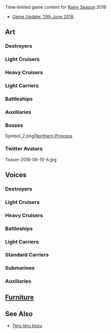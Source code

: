 Time-limited game content for [[wikipedia:East Asian rainy season|Rainy Season]] 2018
*[[Thread:664394|Game Update: 13th June 2018]]<!--: new CG, voices and furniture-->

==Art==
{{SeasonalTOC|art=x|Murasame|Takanami|Akebono|Hayashimo|Kiyoshimo|Yuudachi|Shiratsuyu|Sagiri|Hamanami|Fujinami|Yuubari|Mogami|Shouhou|Chitose|Chiyoda|Mizuho|Etorofu|Fukae|Northern Princess|text=Ship girls and Bosses}}
===Destroyers===
{{SeasonalGallery|Murasame/Kai Rainy|Takanami/Rainy|Akebono/Rainy|Hayashimo/Rainy|Kiyoshimo/Rainy|Yuudachi/Kai Ni Rainy|Shiratsuyu/Mobile|Sazanami/Rainy 2017}}
===={{new}}====
{{SeasonalGallery|Sagiri/Rainy|Hamanami/Rainy|Fujinami/Rainy}}

===Light Cruisers===
{{SeasonalGallery|Yuubari/Rainy}}
===Heavy Cruisers===
{{SeasonalGallery|Mogami/Rainy}}
===Light Carriers===
{{SeasonalGallery|Shouhou/Rainy|Chitose/Rainy|Chiyoda/Rainy}}
===Battleships===
{{SeasonalGallery|Fusou/Rainy 2017|Fusou/Kai Ni Rainy 2017}}
===Auxiliaries===
{{SeasonalGallery|Mizuho/Rainy|Kamoi/Rainy 2017|Kamoi/Kai Rainy 2017|Kamoi/Kai Bo Rainy 2017}}
===={{new}}====
{{SeasonalGallery|Fukae/Rainy|Etorofu/Rainy}}
===Bosses===
<gallery spacing="small" bordercolor="transparent" captionalign="center" hideaddbutton="true">
Symbol_2.png|[[Northern Princess]]
</gallery>
===Twitter Avatars===
<gallery spacing="small" bordercolor="transparent" captionalign="center" hideaddbutton="true">
Teaser-2018-06-10-A.jpg
</gallery>

==Voices==
{{SeasonalTOC|Mutsuki|Kisaragi|Yayoi|Uzuki|Satsuki|Mochizuki|Fubuki|Shirayuki|Hatsuyuki|Miyuki|Murakumo|Isonami|Ayanami|Shikinami|Верный|Shigure|Yuudachi|Samidare|Suzukaze|Kuroshio|Yukikaze|Tokitsukaze|Takanami|Shimakaze|Oboro|Akebono|Sazanami|Ushio|Akatsuki|Hibiki|Ikazuchi|Inazuma|Shiratsuyu|Murasame|Yuudachi|Asashio|Ooshio|Michishio|Arashio|Arare|Kasumi|Hatsukaze|Maikaze|Akigumo|Yuugumo|Makigumo|Naganami|Isokaze|Urakaze|Tanikaze|Hamakaze|Hayashimo|Kiyoshimo|Teruzuki|Hatsuzuki|Asashimo|Libeccio|Okinami|Kazagumo|Arashi|Hagikaze|Oyashio|Umikaze|Kawakaze|Kamikaze|Harukaze|Yamakaze|Asakaze|Matsukaze|Minazuki|Fujinami|Uranami|Hatakaze|Amagiri|Sagiri|Hatsuharu|Nenohi|Wakaba|Hatsushimo|Shiratsuyu|Hamanami|Jervis|Tashkent|Samuel B. Roberts|Tenryuu|Tatsuta|Kuma|Tama|Kiso|Kinu|Abukuma|Sendai|Jintsuu|Naka|Yura|Agano|Noshiro|Yahagi|Sakawa|Ooyodo|Yuubari|Kitakami|Ooi|Abukuma|Myoukou|Choukai|Mogami|Tone|Chikuma|Aoba|Takao|Atago|Maya|Kinugasa|Suzuya|Kumano|Zara|Pola|Mikuma|Mogami|Furutaka|Kako|Kongou|Fusou|Yamashiro|Hyuuga|Nagato|Mutsu|Littorio|Roma|Yamato|Musashi|Iowa|Yamato|Warspite|Gangut|Richelieu|Shouhou|Houshou|Zuihou|Chitose|Chiyoda|Kasuga Maru|Hiyou|Junyou|Gambier Bay|Akagi|Kaga|Shoukaku|Zuikaku|Taihou|Unryuu|Graf Zeppelin|Saratoga|Aquila|Ark Royal|Intrepid|I-19|I-168|I-58|I-8|Maruyu|I-400|Luigi Torelli|Akashi|Akitsushima|Akitsu Maru|Mizuho|Hayasui|Kashima|Kamoi|Shimushu|Kunashiri|Etorofu|Matsuwa|Sado|Tsushima|Fukae|Hiburi|Daitou|Destroyers=x|Light Cruisers=x|Heavy Cruisers=x|Light Carriers=x|Battleships=x|Auxiliaries=x}}
===Destroyers===
{{SeasonalQuotes|
{{SeasonalQuotesInclude|Rainy Season 2015|Destroyers|Murasame
|Shigure.note = nil
|Верный.note = ''Secretary 2 (?)''<br>+
|Yuudachi.note = ''Secretary 2''
}}
{{SeasonalQuotesInclude|Rainy Season 2016|Destroyers}}
{{SeasonalQuotesInclude|Rainy Season 2017|Destroyers}}
{{SeasonalQuotesNew}}
{{SeasonalQuote|Hatakaze
|ja = 最近、よく降りますね。えぇ、時雨さん、それは？てるてる坊主？かわいいですね。私も作って見ます。教えてくださいね。
|en = It's been pouring recently. Eh, what's that, Shigure-san? A teruteru bouzu? How cute. I want to try make one too. Please teach me.
}}
{{SeasonalQuote|Amagiri
|ja = えぇ、手作りのてるてる坊主？いいって。あたしはそういう細かいの苦手なんだ。狭霧、あたしの分も作っておいて。じゃ！
|en = Eh, handmade teruteru bouzu? I'm fine, thanks. I'm not good at making small things. Make one for me too, Sagiri! See ya!
}}
{{SeasonalQuote|Sagiri
|ja = 本当によく降りますねぇ…そうだ、天霜さん一緒にてるてる坊主作りませんか？えぇ、興味ないの？あぁ、逃げた！ん、まう。
|en = It's really pouring down... I know, shall we make some teruteru bouzu together, Amagiri? Eh, you're not interested? Ah, she ran! Ah, jeez.
}}
{{SeasonalQuote|Hatsuharu
|ja = うむ、妾も雨は嫌いではないが…よく降るの…雨というのも、考えれば不思議なものじゃ。
|en = Well, I don't dislike the rain but... it's really pouring down... When you think about it, rain is something wonderful.
}}
{{SeasonalQuote|Nenohi
|ja = 雨、雨、降るね。でも、子日、雨は割と好き。なんかリズムがあるでしょう？これが好き！
|en = The rain keeps coming down and down. But, I kinda like the rain. You know how it's got a little bit of a rhythm? I like that!
}}
{{SeasonalQuote|Wakaba
|ja = 最近、よく降るな。梅雨か…だが、これはこれで悪くない。ものは考えようだ。
|en = It's been pouring recently. It's the rainy season... But, that's not bad at all. It's all about the right attitude.
}}
{{SeasonalQuote|Hatsushimo
|ja = 梅雨の季節、少しお手入れしいないと、艤装が心配です。提督、それは？てるてる坊主？やだ、かわいい！
|en = If I don't do some maintenance during the rainy season, I'll be worried about my rigging. What's that, Admiral? A teruteru bouzu? My, it's cute!
}}
{{SeasonalQuote|Shiratsuyu
|ja = あぁ、もう！この季節、雨が多くって、ちょっといやだね。提督、なんか面白いこと、しない？えぇ、艤装の整備…あぁ、はい。
|en = Aaah, jeez! I don't really like how there's so much rain during this season. Can we do something fun, Admiral? Eh, rigging maintenance... Ah, yes.
}}
{{SeasonalQuote|Hamanami
|ja = ふーちゃん、何作っているの？…て、てるてる…てるてる坊主？あぁ、私も…ん…あぁ…うぇ…
|en = What are you making, Fuu-chan? ...A-a teruteru... teruteru bouzu? Ah, I'll make one too... Mmm... Ah... Uhm...
}}
{{SeasonalQuote|Jervis
|ja = 雨。これが「ツーユー」ね？うん、聞いていたわ。
|en = It's raining. So this is "Tsuyu" right? Yup, I've heard of it.
}}
{{SeasonalQuote|Tashkent
|ja = へぇ…テーリボウズ?ん、そうやるんだ。同志Гангут、作り方教えて？Спасибо！
|en = Huh... "Teeribouzu"? Hmmm, so that's how you make them. Can you teach me to make them, Comrade Gangut? Thank you!
}}
{{SeasonalQuote|Samuel B. Roberts
|ja = あぁ…これが「ツーユー」って季節ね？聞いていた、聞いていた！私もいいumbrella買いに行こうっと。あぁ、大和のはいいな！
|en = Aaah... So this is the season called "Tsuyu"? I've heard lots about it! I want to go buy a nice umbrella too. Ah, Yamato's is nice!
}}
}}
===Light Cruisers===
{{SeasonalQuotes|
{{SeasonalQuotesInclude|Rainy Season 2015|Light Cruisers}}
{{SeasonalQuotesInclude|Rainy Season 2016|Light Cruisers}}
{{SeasonalQuotesNew}}
{{SeasonalQuote|Kitakami
|ja = よく降るねぇ。ねぇ、大井っち、私もあれ、作ろうかな…あぁ、材料一式もあるだ。ありがとうね。どれどれ…
|en = It's really coming down. Hey, Ooicchi; I wonder if I can make one of those too... Ah, we already have all the materials. Thanks. Let's see now...
}}
{{SeasonalQuote|Ooi
|ja = てるてる坊主作りですか?任せてください。ほら、材料と道具一式もあるんです。で、これは私と…
|en = Making teruteru bouzu? Leave it to me. Look, we have all the materials and tools we need. And so, this is mine...
}}
{{SeasonalQuote|Abukuma
|ja = 提督、あ、あの、良かったらこの傘を…あ、あたし的にはOKです！
|en = Uh-umm, Admiral, if you don't mind please take this umbrella... P-personally, I'm OK with that! 
}}
}}
===Heavy Cruisers===
{{SeasonalQuotes|
{{SeasonalQuotesInclude|Rainy Season 2015|Heavy Cruisers
|Mogami.note = ''Secretary 2''
}}
{{SeasonalQuotesInclude|Rainy Season 2016|Heavy Cruisers}}
{{SeasonalQuotesInclude|Rainy Season 2017|Heavy Cruisers
|Mogami.note = ''Secretary 1''
}}
{{SeasonalQuotesNew}}
{{SeasonalQuote|Furutaka
|ja = 雨…梅雨の季節も落ち着いていて、好き。あぁ、初雪ちゃん、それは？手作りのてるてる坊主ですか？あぁ…えぇ？
|en = It's raining... I like how the rainy season brings the calm. Ah, what's that, Hatsuyuki-chan? A handmade teruteru bouzu? Ah... Eh?
}}
{{SeasonalQuote|Kako
|ja = 梅雨か…まあ、なんだ、わたしは好きだな。なんか落ち着くよね。なぁ、古鷹？あぁ、それ何？
|en = It's the rainy season... Well, I do kind of like it. It's just kind of calming. Right, Furutaka? Ah, what's that?
}}
}}
===Battleships===
{{SeasonalQuotes|
{{SeasonalQuotesInclude|Rainy Season 2015|Battleships}}
{{SeasonalQuotesInclude|Rainy Season 2016|Battleships}}
{{SeasonalQuotesInclude|Rainy Season 2017|Battleships}}
{{SeasonalQuotesNew}}
{{SeasonalQuote|Richelieu
|ja = これが、あの「ツーユー」ね？雨ばかりは憂鬱だけど、このてるてるpoupéeはかわいいわね。作っても見たいわ。
|en = So this is "Tsuyu"? All the rain is depressing but this teruteru doll is cute. I want to try make one too.
|note = ''Secretary 1.''
}}
{{SeasonalQuote|Richelieu
|ja = Commandant Teste、何をそんなに慌てているの？「J'appelle mes avions、Zuiun」？瑞雲？何？どういうこと？大丈夫、あなた？
|en = What are you making such a fuss about, Commandant Teste? "I call my planes, Zuiun"? Zuiun? What? What do you mean? Are you feeling alright?
|note = ''Secretary 2.''  A line related to the Zuiun Fesitival.
}}
}}
===Light Carriers===
{{SeasonalQuotes|
{{SeasonalQuotesInclude|Rainy Season 2015|Light Carriers}}
{{SeasonalQuotesInclude|Rainy Season 2016|Light Carriers}}
{{SeasonalQuotesInclude|Rainy Season 2017|Light Carriers}}
{{SeasonalQuotesNew}}
{{SeasonalQuote|Hiyou
|ja = 梅雨ね…提督に傘の準備を…準鷹の分って…準鷹！？あぁ、もう、飲みすぎ！やめなさいいって！
|en = It's the rainy season... I need to get the Admiral's umbrella ready... "Worry about Junyou"... Junyou!? Ah, jeez, you drank too much! I told you to stop it!
}}
{{SeasonalQuote|Junyou
|ja = 雨か…こいつは、もう…飲むしかないな！なぁ！？
|en = It's raining... It's finally time... to drink! Right!?
}}
{{SeasonalQuote|Gambier Bay
|ja = 「To you」ですか？みんなさんの言ってた。あぁ、違う？…やっぱり？そうですね、知ってました！えぇ、それも違う？
|en = "To you"? That's what everyone said. Ah, it's wrong? ...It's right? That's right, I knew that! Eh, it's not?
}}
}}
===Standard Carriers===
{{SeasonalQuotes|
{{SeasonalQuotesInclude|Rainy Season 2015|Standard Carriers}}
{{SeasonalQuotesInclude|Rainy Season 2016|Standard Carriers}}
{{SeasonalQuotesInclude|Rainy Season 2017|Standard Carriers}}
{{SeasonalQuotesNew}}
{{SeasonalQuote|Ark Royal
|ja = ほぉ、これがあの重巡が言ってた「ツーユー」か。確かに、面白いほど、雨ばっかりだ。航空艤装が痛む頂けないが…まぁ、たまには休息もいい。
|en = Hummm, so this is the "Tsuyu" that CA told me about. All this rain certainly is pleasant. But my aviation equipment will be damaged... Well, it's fine to take a break once in a while.
}}
{{SeasonalQuote|Intrepid
|ja = Iowa、何言っての？それ、意味違うよ、絶対。「Two you」。たぶん「二人のあなた」、そんな意味じゃないの。えぇ、全然違う？Why?
|en = What are you saying, Iowa? That's definitely the wrong meaning. "Two you". It probably means "Futari no Anata". Eh, that's totally wrong? Why?
}}
}}

===Submarines===
{{SeasonalQuotes|
{{SeasonalQuotesInclude|Rainy Season 2016|Submarines}}
{{SeasonalQuotesNew}}
{{SeasonalQuote|I-400
|ja = 梅雨だからっと言うわけではないんですけど…何か、この季節は…ちょっと隠れたくなる…なぜ？ベント開け！潜行急げ！シオン、隠れます！
|en = I won't say it's just because of the rainy season but... This season somehow... just makes me want to hide... Why? Open the vents! Crash dive! Shion, hiding!
}}
{{SeasonalQuote|Luigi Torelli
|ja = ははぁ、これが例の、「ツーユー」ってseason。雨ばっかだけど、この人形作りは楽しいそ！ゴヤ、教えてよ。ん、ん、なるほどでち！
|en = Haha, so this is the season called "Tsuyu". There's so much rain but the dollmaking looks fun! Teach me, Goya! Hmm, hmm, I got it-dechi!
}}
}}
===Auxiliaries===
{{SeasonalQuotes|
{{SeasonalQuotesInclude|Rainy Season 2015|Auxiliaries}}
{{SeasonalQuotesInclude|Rainy Season 2016|Auxiliaries}}
{{SeasonalQuotesInclude|Rainy Season 2017|Auxiliaries}}
{{SeasonalQuotesNew}}
{{SeasonalQuote|Matsuwa
|ja = 雨…択捉ちゃん、私も、てるてる坊主作ります。こうして…か、かわいい！
|en = It's raining. I'll make a teruteru bouzu too, Etorofu-chan. Just like this... I-it's cute! 
}}
{{SeasonalQuote|Sado
|ja = あぁ、つっしのやつ、妙にざわざわしてんな。な、何だ？なんかすげー真剣。何！？
|en = Ah, Tsusshi is making some strange commotion. W-what? Looks like it's something really serious. What!?
}}
{{SeasonalQuote|Tsushima
|ja = なぜかこの頃になると、無性に体が…おかしい。司令、台湾に…台湾に行きますか？…あぁ、行かない。
|en = My body has been feeling really... strange lately. Commander, shall we... shall we go to Taiwan? ...Ah, we can't.
}}
{{SeasonalQuote|Fukae
|ja = あぁ、雨か…最近はよく降るな。占守すっす、それはなんだ？てるてる坊主ではないよな。新しい何かの欺瞞装置と言うわけか？違うのか？えへ、怒るな。
|en = Ah, it's raining... It's been pouring recently. Shimushusussu, what's that? It's not a teruteru bouzu. Is it some sort of new decoy? It's not? Ehe, don't get mad. 
}}
{{SeasonalQuote|Hiburi
|ja = 最近、よく降りますね。梅雨だから、仕方ないですけど。だいちゃん？あぁ、爆雷危ないから！
|en = It's been pouring recently. It can't be helped since it's the rainy season. Dai-chan? Ah, depth charges are dangerous!
}}
{{SeasonalQuote|Daitou
|ja = へぇ、もう、ヒブはうるさいな。大丈夫だよ。梅雨なんだもん、退屈じゃん。ねぇ、提督？ほら、ほら！？
|en = Gaaah, jeez, you're annoying, Hibu. It's fine. I'm bored since it's the rainy season. Right, Admiral? Right, right!?
}}
}}

==[[Furniture]]==

==See Also==
*[[wikipedia:Teru teru bozu|Teru teru bozu]]

{{Credits|enkcwiki}}
